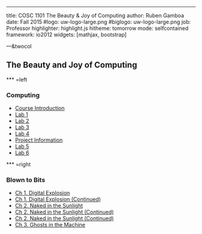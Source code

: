 ---

title:        COSC 1101 The Beauty & Joy of Computing
author:       Ruben Gamboa
date:         Fall 2015
#logo:         uw-logo-large.png
#biglogo:      uw-logo-large.png
job:          Professor
highlighter:  highlight.js
hitheme:      tomorrow
mode:         selfcontained
framework:    io2012
widgets:      [mathjax, bootstrap]

---&twocol

<style>
.title-slide {
     background-color: #EDE0CF; /* CBE7A5; #EDE0CF; ; #CA9F9D*/
     background-image: url(assets/img/uw-logo-large.png);
     background-repeat: no-repeat;
     background-position: center top;
   }
</style>

## The Beauty and Joy of Computing


*** =left

### Computing

* [Course Introduction](01-introduction.html)
* [Lab 1](03-lab-01.html)
* [Lab 2](05-lab-02.html)
* [Lab 3](07-lab-03.html)
* [Lab 4](10-lab-04.html)
* [Project Information](11-project-01.html)
* [Lab 5](13-lab-05.html)
* [Lab 6](14-lab-06.html)

*** =right

### Blown to Bits

* [Ch 1. Digital Explosion](02-bitsbook-01.html)
* [Ch 1. Digital Explosion (Continued)](04-grit.html)
* [Ch 2. Naked in the Sunlight](06-bitsbook-02.html)
* [Ch 2. Naked in the Sunlight (Continued)](08-bitsbook-02.html)
* [Ch 2. Naked in the Sunlight (Continued)](09-bitsbook-02.html)
* [Ch 3. Ghosts in the Machine](12-bitsbook-03.html)



